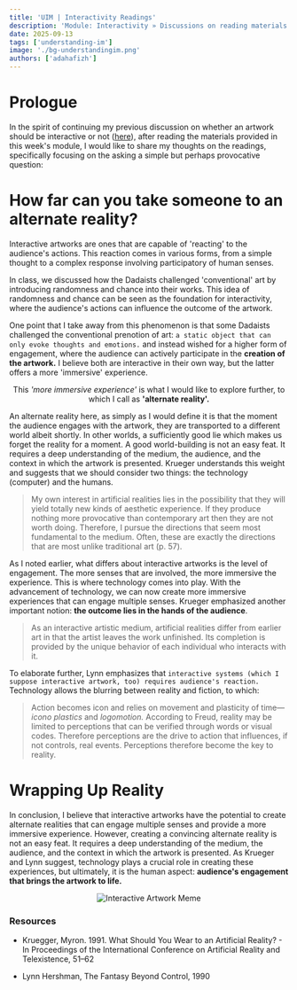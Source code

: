 ```yaml
---
title: 'UIM | Interactivity Readings'
description: 'Module: Interactivity » Discussions on reading materials'
date: 2025-09-13
tags: ['understanding-im']
image: './bg-understandingim.png'
authors: ['adahafizh']
---
```


# Prologue

In the spirit of continuing my previous discussion on whether an artwork should be interactive or not ([here](https://hafizh-log.vercel.app/blog/understanding-im-w2)), after reading the materials provided in this week's module, I would like to share my thoughts on the readings, specifically focusing on the asking a simple but perhaps provocative question:

# How far can you take someone to an alternate reality?

Interactive artworks are ones that are capable of 'reacting' to the audience's actions. This reaction comes in various forms, from a simple thought to a complex  response involving participatory of human senses. 

In class, we discussed how the Dadaists challenged 'conventional' art by introducing randomness and chance into their works. This idea of randomness and chance can be seen as the foundation for interactivity, where the audience's actions can influence the outcome of the artwork.

One point that I take away from this phenomenon is that some Dadaists challenged the conventional prenotion of art: `a static object that can only evoke thoughts and emotions.` and instead wished for a higher form of engagement, where the audience can actively participate in the **creation of the artwork.** I believe both are interactive in their own way, but the latter offers a more 'immersive' experience.

<div align="center">
    <p> This <i>'more immersive experience'</i> is what I would like to explore further, to which I call as <b>'alternate reality'.</b> </p>
</div>

An alternate reality here, as simply as I would define it is that the moment the audience engages with the artwork, they are transported to a different world albeit shortly. In other worlds, a sufficiently good lie which makes us forget the reality for a moment. A good world-building is not an easy feat. It requires a deep understanding of the medium, the audience, and the context in which the artwork is presented. Krueger understands this weight and suggests that we should consider two things: the technology (computer) and the humans. 

> My own interest in artificial realities lies in the possibility that they will yield totally new kinds of aesthetic experience. If they produce nothing more provocative than contemporary art then they are not worth doing. Therefore, I pursue the directions that seem most fundamental to the medium. Often, these
are exactly the directions that are most unlike traditional art (p. 57). 

As I noted earlier, what differs about interactive artworks is the level of engagement. The more senses that are involved, the more immersive the experience. This is where technology comes into play. With the advancement of technology, we can now create more immersive experiences that can engage multiple senses. Krueger emphasized another important notion: **the outcome lies in the hands of the audience**.

> As an interactive artistic medium, artificial realities differ from earlier art in that the artist leaves the work unfinished. Its completion is provided by the unique behavior of each individual who interacts with it. 

To elaborate further, Lynn emphasizes that `interactive systems (which I suppose interactive artwork, too) requires audience's reaction.` Technology allows the blurring between reality and fiction, to which: 

> Action becomes icon and relies on movement and plasticity of time—*icono plastics* and *logomotion.* According to Freud, reality may be limited to
perceptions that can be verified through words or visual codes. Therefore perceptions are the drive to action that influences, if not controls, real events. Perceptions therefore become the key to reality.

# Wrapping Up Reality

In conclusion, I believe that interactive artworks have the potential to create alternate realities that can engage multiple senses and provide a more immersive experience. However, creating a convincing alternate reality is not an easy feat. It requires a deep understanding of the medium, the audience, and the context in which the artwork is presented. As Krueger and Lynn suggest, technology plays a crucial role in creating these experiences, but ultimately, it is the human aspect: **audience's engagement that brings the artwork to life.**

<div align="center">
    <img src="https://i.imgur.com/JeAAWbH.jpeg" alt="Interactive Artwork Meme"/>
</div>

### Resources 

- Kruegger, Myron. 1991. What Should You Wear to an Artificial Reality? - In Proceedings of the International Conference on Artificial Reality and Telexistence, 51–62

- Lynn Hershman, The Fantasy Beyond Control, 1990